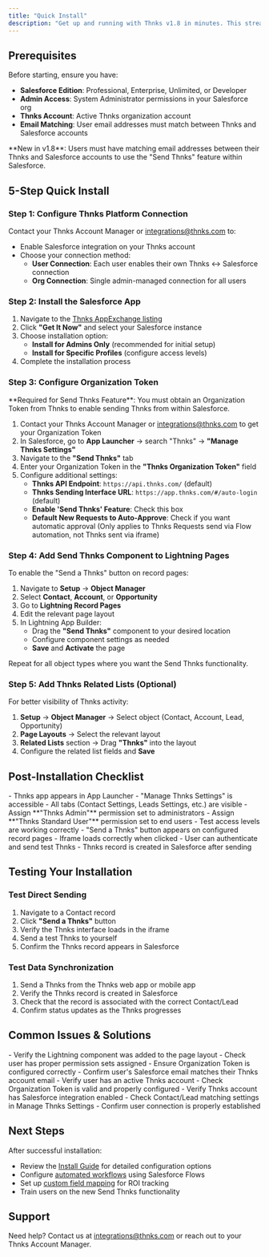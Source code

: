 ```yaml
---
title: "Quick Install"
description: "Get up and running with Thnks v1.8 in minutes. This streamlined guide covers the essential steps for new installations."
---
```


## Prerequisites

Before starting, ensure you have:

- **Salesforce Edition**: Professional, Enterprise, Unlimited, or Developer
- **Admin Access**: System Administrator permissions in your Salesforce org
- **Thnks Account**: Active Thnks organization account
- **Email Matching**: User email addresses must match between Thnks and Salesforce accounts

<Note>
  **New in v1.8**: Users must have matching email addresses between their Thnks and Salesforce accounts to use the "Send Thnks" feature within Salesforce.
</Note>

## 5-Step Quick Install

### Step 1: Configure Thnks Platform Connection

Contact your Thnks Account Manager or [integrations@thnks.com](mailto:support@thnks.com) to:

- Enable Salesforce integration on your Thnks account
- Choose your connection method:
  - **User Connection**: Each user enables their own Thnks ↔ Salesforce connection
  - **Org Connection**: Single admin-managed connection for all users

### Step 2: Install the Salesforce App

1. Navigate to the [Thnks AppExchange listing](https://appexchange.salesforce.com/appxListingDetail?listingId=a0N3A00000FN7gUUAT)
2. Click **"Get It Now"** and select your Salesforce instance
3. Choose installation option:
   - **Install for Admins Only** (recommended for initial setup)
   - **Install for Specific Profiles** (configure access levels)
4. Complete the installation process

### Step 3: Configure Organization Token

<Warning>
  **Required for Send Thnks Feature**: You must obtain an Organization Token from Thnks to enable sending Thnks from within Salesforce.
</Warning>

1. Contact your Thnks Account Manager or [integrations@thnks.com](mailto:support@thnks.com) to get your Organization Token
2. In Salesforce, go to **App Launcher** → search "Thnks" → **"Manage Thnks Settings"**
3. Navigate to the **"Send Thnks"** tab
4. Enter your Organization Token in the **"Thnks Organization Token"** field
5. Configure additional settings:
   - **Thnks API Endpoint**: `https://api.thnks.com/` (default)
   - **Thnks Sending Interface URL**: `https://app.thnks.com/#/auto-login` (default)
   - **Enable 'Send Thnks' Feature**: Check this box
   - **Default New Requests to Auto-Approve**: Check if you want automatic approval (Only applies to Thnks Requests send via Flow automation, not Thnks sent via iframe)

### Step 4: Add Send Thnks Component to Lightning Pages

To enable the "Send a Thnks" button on record pages:

1. Navigate to **Setup** → **Object Manager**
2. Select **Contact**, **Account**, or **Opportunity**
3. Go to **Lightning Record Pages**
4. Edit the relevant page layout
5. In Lightning App Builder:
   - Drag the **"Send Thnks"** component to your desired location
   - Configure component settings as needed
   - **Save** and **Activate** the page

Repeat for all object types where you want the Send Thnks functionality.

### Step 5: Add Thnks Related Lists (Optional)

For better visibility of Thnks activity:

1. **Setup** → **Object Manager** → Select object (Contact, Account, Lead, Opportunity)
2. **Page Layouts** → Select the relevant layout
3. **Related Lists** section → Drag **"Thnks"** into the layout
4. Configure the related list fields and **Save**

## Post-Installation Checklist

<Steps>
  <Step title="Verify Installation">
    - Thnks app appears in App Launcher
    - "Manage Thnks Settings" is accessible
    - All tabs (Contact Settings, Leads Settings, etc.) are visible
  </Step>
  <Step title="Configure Permissions">
    - Assign **"Thnks Admin"** permission set to administrators
    - Assign **"Thnks Standard User"** permission set to end users
    - Test access levels are working correctly
  </Step>
  <Step title="Test Send Thnks Feature">
    - "Send a Thnks" button appears on configured record pages
    - Iframe loads correctly when clicked
    - User can authenticate and send test Thnks
    - Thnks record is created in Salesforce after sending
  </Step>
</Steps>

## Testing Your Installation

### Test Direct Sending

1. Navigate to a Contact record
2. Click **"Send a Thnks"** button
3. Verify the Thnks interface loads in the iframe
4. Send a test Thnks to yourself
5. Confirm the Thnks record appears in Salesforce

### Test Data Synchronization

1. Send a Thnks from the Thnks web app or mobile app
2. Verify the Thnks record is created in Salesforce
3. Check that the record is associated with the correct Contact/Lead
4. Confirm status updates as the Thnks progresses

## Common Issues & Solutions

<AccordionGroup>
  <Accordion title="Send Thnks button not appearing">
    - Verify the Lightning component was added to the page layout
    - Check user has proper permission sets assigned
    - Ensure Organization Token is configured correctly
  </Accordion>
  <Accordion title="Authentication error in iframe">
    - Confirm user's Salesforce email matches their Thnks account email
    - Verify user has an active Thnks account
    - Check Organization Token is valid and properly configured
  </Accordion>
  <Accordion title="Thnks records not syncing">
    - Verify Thnks account has Salesforce integration enabled
    - Check Contact/Lead matching settings in Manage Thnks Settings
    - Confirm user connection is properly established
  </Accordion>
</AccordionGroup>

## Next Steps

After successful installation:

- Review the [Install Guide](install-guide) for detailed configuration options
- Configure [automated workflows](data-model#automated-workflows) using Salesforce Flows
- Set up [custom field mapping](install-guide#fields-mapping) for ROI tracking
- Train users on the new Send Thnks functionality

## Support

Need help? Contact us at [integrations@thnks.com](mailto:support@thnks.com) or reach out to your Thnks Account Manager.